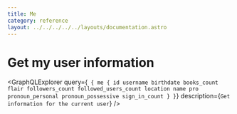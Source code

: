 ```yaml
---
title: Me
category: reference
layout: ../../../../../layouts/documentation.astro
---
```



# Get my user information
<GraphQLExplorer query={`
{
  me {
    id
    username
    birthdate
    books_count
    flair
    followers_count
    followed_users_count
    location
    name
    pro
    pronoun_personal
    pronoun_possessive
    sign_in_count
  }
}`} description={`Get information for the current user`} />